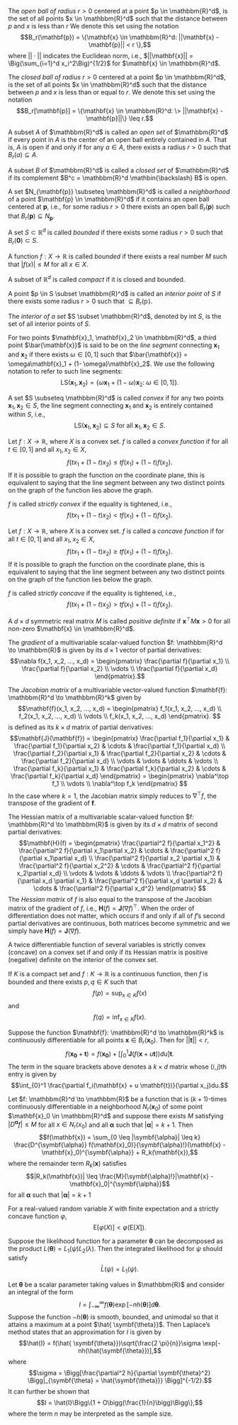 \appendix

\chapter{Chapter 3}\label{appendix:A}
\index{Appendix@\emph{Appendix A}}

\section{Definitions and Notation}

\subsection{Open and Closed Balls}

\subsubsection{Open Ball} The *open ball of radius* $r > 0$ centered at a point $p \in \mathbbm{R}^d$, is the set of all points $x \in \mathbbm{R}^d$ such that the distance between $p$ and $x$ is less than $r$ We denote this set using the notation $$B_r(\mathbf{p}) = \{\mathbf{x} \in \mathbbm{R}^d: ||\mathbf{x} - \mathbf{p}|| < r \},$$ where $||\cdot||$ indicates the Euclidean norm, i.e., $||\mathbf{x}|| = \Big(\sum_{i=1}^d x_i^2\Big)^{1/2}$ for $\mathbf{x} \in \mathbbm{R}^d$.

\subsubsection{Closed Ball} The *closed ball of radius* $r > 0$ centered at a point $p \in \mathbbm{R}^d$, is the set of all points $x \in \mathbbm{R}^d$ such that the distance between $p$ and $x$ is less than or equal to $r$. We denote this set using the notation $$B_r[\mathbf{p}] = \{\mathbf{x} \in \mathbbm{R}^d: \> ||\mathbf{x} - \mathbf{p}||\} \leq r.$$

\subsection{Open and Closed Sets}

\subsubsection{Open Set} A subset $A$ of $\mathbbm{R}^d$ is called an *open set* of $\mathbbm{R}^d$ if every point in $A$ is the center of an open ball entirely contained in $A$. That is, $A$ is open if and only if for any $a \in A$, there exists a radius $r > 0$ such that $B_r(a) \subseteq A$.

\subsubsection{Closed Set} A subset $B$ of $\mathbbm{R}^d$ is called a *closed set* of $\mathbbm{R}^d$ if its complement $B^c = \mathbbm{R}^d \mathbin{\backslash} B$ is open.

\subsection{Neighborhoods}

A set $N_{\mathbf{p}} \subseteq \mathbbm{R}^d$ is called a *neighborhood* of a point $\mathbf{p} \in \mathbbm{R}^d$ if it contains an open ball centered at $\mathbf{p}$, i.e., for some radius $r > 0$ there exists an open ball $B_r(\mathbf{p})$ such that $B_r(\mathbf{p}) \subseteq N_{\mathbf{p}}$.

\subsection{Boundedness}

\subsubsection{Bounded Set} A set $S \subset \mathbb{R}^d$ is called *bounded* if there exists some radius $r > 0$ such that $B_r(\mathbb{\mathbf{0}}) \subset S$.

\subsubsection{Bounded Function} A function $f: X \to \mathbb{R}$ is called *bounded* if there exists a real number $M$ such that $|f(x)| \leq M$ for all $x \in X$.

\subsection{Compact Set}

A subset of $\mathbb{R}^d$ is called *compact* if it is closed and bounded.

\subsection{Interiority}

\subsubsection{Interior Point}

A point $p \in S \subset \mathbbm{R}^d$ is called an *interior point* of $S$ if there exists some radius $r > 0$ such that $\subseteq B_r(\mathbb{p})$.

\subsubsection{Interior of a Set} The *interior of a set* $S \subset \mathbbm{R}^d$, denoted by $\text{int} \> S$, is the set of all interior points of $S$.

\subsection{Line Segments}

For two points $\mathbf{x}_1, \mathbf{x}_2 \in \mathbbm{R}^d$, a third point $\bar{\mathbf{x}}$ is said to be on the *line segment* connecting $\mathbf{x}_1$ and $\mathbf{x}_2$ if there exists $\omega \in [0, 1]$ such that $\bar{\mathbf{x}} = \omega\mathbf{x}_1 + (1- \omega)\mathbf{x}_2$.  We use the following notation to refer to such line segments: $$\text{LS}(\mathbf{x}_1, \mathbf{x}_2) = \{\omega\mathbf{x}_1 + (1- \omega)\mathbf{x}_2: \> \omega \in [0, 1]\}.$$

\subsection{Convexity and Concavity}

\subsubsection{Convex Set} A set $S \subseteq \mathbbm{R}^d$ is called *convex* if for any two points $\mathbf{x}_1, \mathbf{x}_2 \in S$, the line segment connecting $\mathbf{x}_1$ and $\mathbf{x}_2$ is entirely contained within $S$, i.e., $$\text{LS}(\mathbf{x}_1, \mathbf{x}_2) \subseteq S \text{ for all } \mathbf{x}_1, \mathbf{x}_2 \in S.$$

\subsubsection{Convex Function} Let $f: X \to \mathbb{R}$, where $X$ is a convex set. $f$ is called a *convex function* if for all $t \in [0, 1]$ and all $x_1, x_2 \in X$, $$f(t x_1 + (1-t)x_2) \leq tf(x_1) + (1-t)f(x_2).$$ If it is possible to graph the function on the coordinate plane, this is equivalent to saying that the line segment between any two distinct points on the graph of the function lies above the graph.

$f$ is called *strictly convex* if the equality is tightened, i.e., $$f(t x_1 + (1-t)x_2) < tf(x_1) + (1-t)f(x_2).$$ 

\subsubsection{Concave Function} Let $f: X \to \mathbb{R}$, where $X$ is a convex set. $f$ is called a *concave function* if for all $t \in [0, 1]$ and all $x_1, x_2 \in X$, $$f(t x_1 + (1-t)x_2) \geq tf(x_1) + (1-t)f(x_2).$$ If it is possible to graph the function on the coordinate plane, this is equivalent to saying that the line segment between any two distinct points on the graph of the function lies below the graph.

$f$ is called *strictly concave* if the equality is tightened, i.e., $$f(t x_1 + (1-t)x_2) > tf(x_1) + (1-t)f(x_2).$$ 

\subsection{Positive Definiteness}

A $d \times d$ symmetric real matrix $M$ is called *positive definite* if $\mathbf{x}^\top M \mathbf{x} > 0$ for all non-zero $\mathbf{x} \in \mathbbm{R}^d$.

\subsection{Derivatives of Multivariable Functions}

\subsubsection{Gradient}

The *gradient* of a multivariable scalar-valued function $f: \mathbbm{R}^d \to \mathbbm{R}$ is given by its $d\times 1$ vector of partial derivatives:
$$\nabla f(x_1, x_2, ..., x_d) = 
\begin{pmatrix}
\frac{\partial f}{\partial x_1} \\
\frac{\partial f}{\partial x_2} \\
\vdots \\
\frac{\partial f}{\partial x_d}
\end{pmatrix}.$$

\subsubsection{Jacobian Matrix}

The *Jacobian matrix* of a multivariable vector-valued function $\mathbf{f}: \mathbbm{R}^d \to \mathbbm{R}^k$ given by
$$\mathbf{f}(x_1, x_2, ..., x_d) = 
\begin{pmatrix}
f_1(x_1, x_2, ..., x_d) \\
f_2(x_1, x_2, ..., x_d) \\
\vdots \\
f_k(x_1, x_2, ..., x_d)
\end{pmatrix}.
$$ is defined as its $k \times d$ matrix of partial derivatives:
$$\mathbf{J}(\mathbf{f}) = 
\begin{pmatrix} 
\frac{\partial f_1}{\partial x_1} & \frac{\partial f_1}{\partial x_2} & \cdots & \frac{\partial f_1}{\partial x_d} \\ 
\frac{\partial f_2}{\partial x_1} & \frac{\partial f_2}{\partial x_2} & \cdots & \frac{\partial f_2}{\partial x_d} \\ 
\vdots & \vdots & \ddots & \vdots \\ 
\frac{\partial f_k}{\partial x_1} & \frac{\partial f_k}{\partial x_2} & \cdots & \frac{\partial f_k}{\partial x_d}
\end{pmatrix} =
\begin{pmatrix}
\nabla^\top f_1 \\
\vdots \\
\nabla^\top f_k
\end{pmatrix}
$$ In the case where $k = 1$, the Jacobian matrix simply reduces to $\nabla^\top f$, the transpose of the gradient of $\mathbf{f}$.

\subsubsection{Hessian Matrix} The Hessian matrix of a multivariable scalar-valued function $f: \mathbbm{R}^d \to \mathbbm{R}$ is given by its $d\times d$ matrix of second partial derivatives:
$$\mathbf{H}(f) = 
\begin{pmatrix} 
\frac{\partial^2 f}{\partial x_1^2} & \frac{\partial^2  f}{\partial x_1\partial x_2} & \cdots & \frac{\partial^2  f}{\partial x_1\partial x_d} \\ 
\frac{\partial^2  f}{\partial  x_2 \partial x_1} & \frac{\partial^2  f}{\partial x_2^2} & \cdots & \frac{\partial^2  f}{\partial x_2\partial x_d} \\ 
\vdots & \vdots & \ddots & \vdots \\ 
\frac{\partial^2  f}{\partial  x_d \partial x_1} & \frac{\partial^2  f}{\partial x_d \partial x_2} & \cdots & \frac{\partial^2  f}{\partial x_d^2}
\end{pmatrix}
$$ The *Hessian matrix* of $f$ is also equal to the transpose of the Jacobian matrix of the gradient of $f$, i.e., $\mathbf{H}(f) = \mathbf{J}(\nabla f)^\top$. When the order of differentiation does not matter, which occurs if and only if all of $f$'s second partial derivatives are continuous, both matrices become symmetric and we simply have $\mathbf{H}(f) = \mathbf{J}(\nabla f)$. 

A twice differentiable function of several variables is strictly convex (concave) on a convex set if and only if its Hessian matrix is positive (negative) definite on the interior of the convex set.

\section{Theorems}

\subsection{The Extreme Value Theorem}

If $K$ is a compact set and $f: K \to \mathbb{R}$ is a continuous function, then $f$ is bounded and there exists $p, q \in K$ such that $$f(p) = \sup_{x \in K}f(x)$$ and $$f(q) = \inf_{x \in K}f(x).$$

\subsection{The Mean-Value Theorem for Multivariable Vector-Valued Functions}

Suppose the function $\mathbf{f}: \mathbbm{R}^d \to \mathbbm{R}^k$ is continuously differentiable for all points $\mathbf{x} \in B_r(\mathbf{x}_0)$. Then for $||\mathbf{t}|| < r$, $$f(\mathbf{x_0} + \mathbf{t}) = f(\mathbf{x_0}) + \Bigg[\int_0^1\mathbf{J}\Big(f(\mathbf{x} + u\mathbf{t})\Big)du\Bigg]\mathbf{t}.$$ The term in the square brackets above denotes a $k \times d$ matrix whose $(i, j)$th entry is given by $$\int_{0}^1 \frac{\partial f_i(\mathbf{x} + u \mathbf{t})}{\partial x_j}du.$$

\subsection{Taylor's Theorem}

Let $f: \mathbbm{R}^d \to \mathbbm{R}$ be a function that is $(k+1)$-times continuously differentiable in a neighborhood $N_r(\mathbf{x}_0)$ of some point $\mathbf{x}_0 \in \mathbbm{R}^d$ and suppose there exists $M$ satisfying $|D^{\symbf\alpha}f| \leq M$ for all $x \in N_r(x_0)$ and all $\symbf{\alpha}$ such that $|\symbf{\alpha}| = k + 1$. Then $$f(\mathbf{x}) = \sum_{0 \leq |\symbf{\alpha}| \leq k} \frac{D^{\symbf{\alpha}} f(\mathbf{x}_0)}{\symbf{\alpha}!}(\mathbf{x} - \mathbf{x}_0)^{\symbf{\alpha}} + R_k(\mathbf{x}),$$ where the remainder term $R_k(\mathbf{x})$ satisfies $$|R_k(\mathbf{x})| \leq \frac{M}{\symbf{\alpha}!}|\mathbf{x} - \mathbf{x}_0|^{\symbf{\alpha}}$$ for all $\symbf{\alpha}$ such that $|\symbf{\alpha}| = k + 1$

\subsection{Jensen's Inequality}

For a real-valued random variable $X$ with finite expectation and a strictly concave function $\varphi$, $$\text{E}[\varphi(X)] < \varphi(\text{E}[X]).$$

\chapter{Chapter 5}\label{appendix:B}
\index{Appendix@\emph{Appendix B}}

\section{Desirable Properties of the Integrated Likelihood}

\subsection{Property 1}

Suppose the likelihood function for a parameter $\symbf{\theta}$ can be decomposed as the product $L( \symbf{\theta}) = L_1(\psi)L_2(\lambda)$. Then the integrated likelihood for $\psi$ should satisfy $$\bar{L}(\psi) = L_1(\psi).$$

\subsection{Property 2}

\subsection{Property 3}

\subsection{Property 4}

\section{Laplace's Method}

Let $\symbf{\theta}$ be a scalar parameter taking values in $\mathbbm{R}$ and consider an integral of the form $$I = \int_{-\infty}^{\infty} f(\symbf{\theta}) \exp[-nh(\symbf{\theta})]d\symbf{\theta}.$$ Suppose the function $-h(\symbf{\theta})$ is smooth, bounded, and unimodal so that it attains a maximum at a point $\hat{ \symbf{\theta}}$. Then Laplace's method states that an approximation for $I$ is given by $$\hat{I} = f(\hat{ \symbf{\theta}})\sqrt{\frac{2 \pi}{n}}\sigma \exp[-nh(\hat{\symbf{\theta}})],$$
where $$\sigma = \Bigg[\frac{\partial^2 h}{\partial \symbf{\theta}^2} \Bigg|_{\symbf{\theta} = \hat{\symbf{\theta}}} \Bigg]^{-1/2}.$$ It can further be shown that $$I = \hat{I}\Bigg\{1 + O\bigg(\frac{1}{n}\bigg)\Bigg\},$$ where the term $n$ may be interpreted as the sample size.




